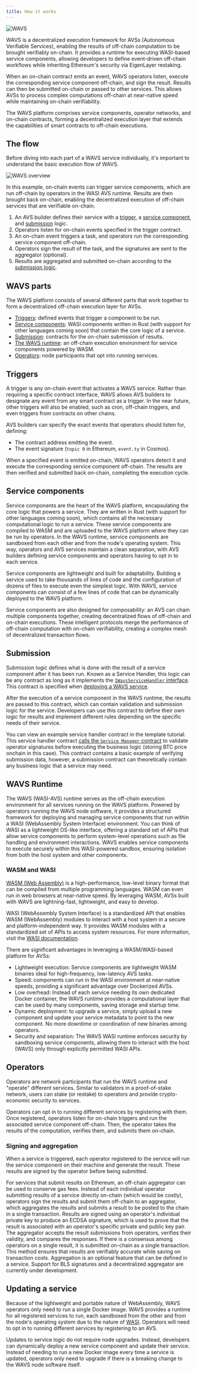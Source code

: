 ```yaml
---
title: How it works
---
```


<img alt="WAVS" src="/banners/how.png" />

WAVS is a decentralized execution framework for AVSs (Autonomous Verifiable Services), enabling the results of off-chain computation to be brought verifiably on-chain. It provides a runtime for executing WASI-based service components, allowing developers to define event-driven off-chain workflows while inheriting Ethereum's security via EigenLayer restaking.

When an on-chain contract emits an event, WAVS operators listen, execute the corresponding service component off-chain, and sign the result. Results can then be submitted on-chain or passed to other services. This allows AVSs to process complex computations off-chain at near-native speed while maintaining on-chain verifiability.

The WAVS platform comprises service components, operator networks, and on-chain contracts, forming a decentralized execution layer that extends the capabilities of smart contracts to off-chain executions.


## The flow

Before diving into each part of a WAVS service individually, it's important to understand the basic execution flow of WAVS.

<img alt="WAVS overview" src="/diagrams/flow.png" />

In this example, on-chain events can trigger service components, which are run off-chain by operators in the WASI AVS runtime. Results are then brought back on-chain, enabling the decentralized execution of off-chain services that are verifiable on-chain.

1. An AVS builder defines their service with a [trigger](#triggers), a [service component](#service-components), and [submission](#submission) logic.
2. Operators listen for on-chain events specified in the trigger contract.
3. An on-chain event triggers a task, and operators run the corresponding service component off-chain.
4. Operators sign the result of the task, and the signatures are sent to the aggregator (optional).
5. Results are aggregated and submitted on-chain according to the [submission logic](#submission).

## WAVS parts

The WAVS platform consists of several different parts that work together to form a decentralized off-chain execution layer for AVSs.

- [Triggers](#triggers): defined events that trigger a component to be run.
- [Service components](#service-components): WASI components written in Rust (with support for other languages coming soon) that contain the core logic of a service.
- [Submission](#submission): contracts for the on-chain submission of results.
- [The WAVS runtime](#wavs-runtime): an off-chain execution environment for service components powered by WASM.
- [Operators](#operators): node participants that opt into running services.

## Triggers

A trigger is any on-chain event that activates a WAVS service. Rather than requiring a specific contract interface, WAVS allows AVS builders to designate any event from any smart contract as a trigger. In the near future, other triggers will also be enabled, such as cron, off-chain triggers, and even triggers from contracts on other chains.

AVS builders can specify the exact events that operators should listen for, defining:
- The contract address emitting the event.
- The event signature (`topic 0` in Ethereum, `event.ty` in Cosmos).

When a specified event is emitted on-chain, WAVS operators detect it and execute the corresponding service component off-chain. The results are then verified and submitted back on-chain, completing the execution cycle.

## Service components

Service components are the heart of the WAVS platform, encapsulating the core logic that powers a service. They are written in Rust (with support for other languages coming soon), which contains all the necessary computational logic to run a service. These service components are compiled to WASM and are uploaded to the WAVS platform where they can be run by operators. In the WAVS runtime, service components are sandboxed from each other and from the node's operating system. This way, operators and AVS services maintain a clean separation, with AVS builders defining service components and operators having to opt in to each service.

Service components are lightweight and built for adaptability. Building a service used to take thousands of lines of code and the configuration of dozens of files to execute even the simplest logic. With WAVS, service components can consist of a few lines of code that can be dynamically deployed to the WAVS platform.

Service components are also designed for composability: an AVS can chain multiple components together, creating decentralized flows of off-chain and on-chain executions. These intelligent protocols merge the performance of off-chain computation with on-chain verifiability, creating a complex mesh of decentralized transaction flows.

## Submission

Submission logic defines what is done with the result of a service component after it has been run. Known as a Service Handler, this logic can be any contract as long as it implements the [`IWavsServiceHandler` interface](https://www.npmjs.com/package/@wavs/solidity?activeTab=code). This contract is specified when [deploying a WAVS service](./tutorial/6-run-service#deploy-your-service-to-wavs).

After the execution of a service component in the WAVS runtime, the results are passed to this contract, which can contain validation and submission logic for the service. Developers can use this contract to define their own logic for results and implement different rules depending on the specific needs of their service.

You can view an example service handler contract in the template tutorial. This service handler contract [calls the `Service Manager` contract](https://github.com/Lay3rLabs/wavs-foundry-template/blob/v0.3.0-rc1/src/contracts/WavsSubmit.sol) to validate operator signatures before executing the business logic (storing BTC price onchain in this case). This contract contains a basic example of verifying submission data, however, a submission contract can theoretically contain any business logic that a service may need.

## WAVS Runtime

The WAVS (WASI-AVS) runtime serves as the off-chain execution environment for all services running on the WAVS platform. Powered by operators running the WAVS node software, it provides a structured framework for deploying and managing service components that run within a WASI (WebAssembly System Interface) environment.
You can think of WASI as a lightweight OS-like interface, offering a standard set of APIs that allow service components to perform system-level operations such as file handling and environment interactions. WAVS enables service components to execute securely within this WASI-powered sandbox, ensuring isolation from both the host system and other components.

### WASM and WASI

[WASM (Web Assembly)](https://webassembly.org/) is a high-performance, low-level binary format that can be compiled from multiple programming languages. WASM can even run in web browsers at near-native speed. By leveraging WASM, AVSs built with WAVS are lightning-fast, lightweight, and easy to develop.

WASI (WebAssembly System Interface) is a standardized API that enables WASM (WebAssembly) modules to interact with a host system in a secure and platform-independent way. It provides WASM modules with a standardized set of APIs to access system resources. For more information, visit the [WASI documentation](https://wasi.dev/).

There are significant advantages in leveraging a WASM/WASI-based platform for AVSs:

- Lightweight execution: Service components are lightweight WASM binaries ideal for high-frequency, low-latency AVS tasks.
- Speed: components can run in the WASI environment at near-native speeds, providing a significant advantage over Dockerized AVSs.
- Low overhead: Instead of each service needing its own dedicated Docker container, the WAVS runtime provides a computational layer that can be used by many components, saving storage and startup time.
- Dynamic deployment: to upgrade a service, simply upload a new component and update your service metadata to point to the new component. No more downtime or coordination of new binaries among operators.
- Security and separation: The WAVS WASI runtime enforces security by sandboxing service components, allowing them to interact with the host (WAVS) only through explicitly permitted WASI APIs.

## Operators

Operators are network participants that run the WAVS runtime and "operate" different services. Similar to validators in a proof-of-stake network, users can stake (or restake) to operators and provide crypto-economic security to services.

Operators can opt in to running different services by registering with them. Once registered, operators listen for on-chain triggers and run the associated service component off-chain. Then, the operator takes the results of the computation, verifies them, and submits them on-chain.

### Signing and aggregation

When a service is triggered, each operator registered to the service will run the service component on their machine and generate the result. These results are signed by the operator before being submitted.

For services that submit results on Ethereum, an off-chain aggregator can be used to conserve gas fees. Instead of each individual operator submitting results of a service directly on-chain (which would be costly), operators sign the results and submit them off-chain to an aggregator, which aggregates the results and submits a result to be posted to the chain in a single transaction. Results are signed using an operator's individual private key to produce an ECDSA signature, which is used to prove that the result is associated with an operator's specific private and public key pair. The aggregator accepts the result submissions from operators, verifies their validity, and compares the responses. If there is a consensus among operators on a single result, it is submitted on-chain as a single transaction. This method ensures that results are verifiably accurate while saving on transaction costs. Aggregation is an optional feature that can be defined in a service. Support for BLS signatures and a decentralized aggregator are currently under development.

## Updating a service

Because of the lightweight and portable nature of WebAssembly, WAVS operators only need to run a single Docker image. WAVS provides a runtime for all registered services to run, each sandboxed from the other and from the node's operating system due to the nature of [WASI](#wasm-and-wasi). Operators will need to opt in to running different services by registering to an AVS.

Updates to service logic do not require node upgrades. Instead, developers can dynamically deploy a new service component and update their service. Instead of needing to run a new Docker image every time a service is updated, operators only need to upgrade if there is a breaking change to the WAVS node software itself.

